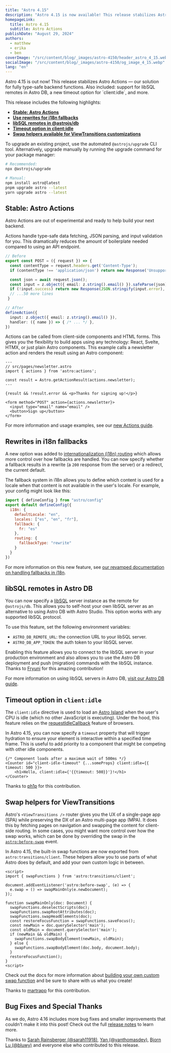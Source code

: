 ```yaml
---
title: "Astro 4.15"
description: "Astro 4.15 is now available! This release stabilizes Astro Actions — our solution for fully type-safe backend functions. Also included: support for libSQL remotes in Astro DB, a new timeout option for `client:idle`, and more."
homepageLink:
  title: Astro 4.15
  subtitle: Astro Actions
publishDate: "August 29, 2024"
authors:
  - matthew
  - erika
  - ben
coverImage: "/src/content/blog/_images/astro-4150/header_astro_4_15.webp"
socialImage: "/src/content/blog/_images/astro-4150/og_image_4_15.webp"
lang: "en"
---
```



<BlogSummary>
  Astro 4.15 is out now! This release stabilizes Astro Actions — our solution for fully type-safe backend functions. Also included: support for libSQL remotes in Astro DB, a new timeout option for `client:idle`, and more.
</BlogSummary>

This release includes the following highlights:

- [**Stable: Astro Actions**](#stable-astro-actions)
- [**Use rewrites for i18n fallbacks**](#rewrites-in-i18n-fallbacks)
- [**libSQL remotes in @astrojs/db**](#libsql-remotes-in-astro-db)
- [**Timeout option in client:idle**](#timeout-option-in-clientidle)
- [**Swap helpers available for ViewTransitions customizations**](#swap-helpers-for-viewtransitions)

To upgrade an existing project, use the automated `@astrojs/upgrade` CLI tool. Alternatively, upgrade manually by running the upgrade command for your package manager:

```sh
# Recommended:
npx @astrojs/upgrade

# Manual:
npm install astro@latest
pnpm upgrade astro --latest
yarn upgrade astro --latest
```

## Stable: Astro Actions

Astro Actions are out of experimental and ready to help build your next backend.

Actions handle type-safe data fetching, JSON parsing, and input validation for you. This dramatically reduces the amount of boilerplate needed compared to using an API endpoint.

```ts del={2-10}
// Before
export const POST = ({ request }) => {
  const contentType = request.headers.get('Content-Type');
  if (contentType !== 'application/json') return new Response('Unsupported body', { status: 415 });

  const json = await request.json();
  const input = z.object({ email: z.string().email() }).safeParse(json);
  if (!input.success) return new Response(JSON.stringify(input.error), { status: 400 });
  // ...50 more lines
 }

// After
defineAction({
  input: z.object({ email: z.string().email() }),
  handler: ({ name }) => { /* ... */ },
})
```

Actions can be called from client-side components and HTML forms. This gives you the flexibility to build apps using any technology: React, Svelte, HTMX, or just plain Astro components. This example calls a newsletter action and renders the result using an Astro component:

```astro
---
// src/pages/newsletter.astro
import { actions } from 'astro:actions';

const result = Astro.getActionResult(actions.newsletter);
---

{result && !result.error && <p>Thanks for signing up!</p>}

<form method="POST" action={actions.newsletter}>
  <input type="email" name="email" />
  <button>Sign up</button>
</form>
```

For more information and usage examples, see our [new Actions guide](https://docs.astro.build/en/guides/actions).

## Rewrites in i18n fallbacks

A new option was added to [internationalization (i18n) routing](https://docs.astro.build/en/guides/internationalization/) which allows more control over how fallbacks are handled. You can now specify whether a fallback results in a rewrite (a `200` response from the server) or a redirect, the current default.

The fallback system in i18n allows you to define which content is used for a locale when that content is not available in the user's locale. For example, your config might look like this:

```js
import { defineConfig } from "astro/config"
export default defineConfig({
  i18n: {
    defaultLocale: "en",
    locales: ["es", "en", "fr"],
    fallback: {
      fr: "es"
    },
    routing: {
      fallbackType: "rewrite"
    }
  }
})
```

For more information on this new feature, see [our revamped documentation on handling fallbacks in i18n](https://docs.astro.build/en/guides/internationalization/#fallback).

## libSQL remotes in Astro DB

You can now specify a [libSQL](https://turso.tech/libsql) server instance as the remote for `@astrojs/db`. This allows you to self-host your own libSQL server as an alternative to using Astro DB with Astro Studio. This option works with any supported libSQL protocol.

To use this feature, set the following environment variables:

- `ASTRO_DB_REMOTE_URL`: the connection URL to your libSQL server.
- `ASTRO_DB_APP_TOKEN`: the auth token to your libSQL server.

Enabling this feature allows you to connect to the libSQL server in your production environment and also allows you to use the Astro DB deployment and push (migration) commands with the libSQL instance. Thanks to [Fryuni](https://github.com/Fryuni) for this amazing contribution!

For more information on using libSQL servers in Astro DB, [visit our Astro DB guide](https://docs.astro.build/en/guides/astro-db/#libsql).

## Timeout option in `client:idle`

The `client:idle` directive is used to load an [Astro Island](https://docs.astro.build/en/concepts/islands/) when the user's CPU is idle (which no other JavaScript is executing). Under the hood, this feature relies on the [requestIdleCallback](https://developer.mozilla.org/en-US/docs/Web/API/Window/requestIdleCallback) feature of browsers.

In Astro 4.15, you can now specify a `timeout` property that will trigger hydration to ensure your element is interactive within a specified time frame. This is useful to add priority to a component that might be competing with other idle components.

```astro
{/* Component loads after a maximum wait of 500ms */}
<Counter id="client-idle-timeout" {...someProps} client:idle={{ timeout: 500 }}>
	<h1>Hello, client:idle={'{{timeout: 500}}'}!</h1>
</Counter>
```

Thanks to [ph1p](https://github.com/ph1p) for this contribution.

## Swap helpers for ViewTransitions

Astro's `<ViewTransitions />` router gives you the UX of a single-page app (SPA) while preserving the DX of an Astro multi-page app (MPA). It does this by fetching pages on navigation and swapping the content for client-side routing. In some cases, you might want more control over how the swap works, which can be done by overriding the swap in the [`astro:before-swap`](https://docs.astro.build/en/guides/view-transitions/#astrobefore-swap) event.

In Astro 4.15, the built-in swap functions are now exported from `astro:transitions/client`. These helpers allow you to use parts of what Astro does by default, and add your own custom logic in between.

```astro
<script>
import { swapFunctions } from 'astro:transitions/client';

document.addEventListener('astro:before-swap', (e) => {
  e.swap = () => swapMainOnly(e.newDocument);
});

function swapMainOnly(doc: Document) {
  swapFunctions.deselectScripts(doc);
  swapFunctions.swapRootAttributes(doc);
  swapFunctions.swapHeadElements(doc);
  const restoreFocusFunction = swapFunctions.saveFocus();
  const newMain = doc.querySelector('main');
  const oldMain = document.querySelector('main');
  if (newMain && oldMain) {
    swapFunctions.swapBodyElement(newMain, oldMain);
  } else {
    swapFunctions.swapBodyElement(doc.body, document.body);
  }
  restoreFocusFunction();
}
<script>
```

Check out the docs for more information about [building your own custom swap function](https://docs.astro.build/en/guides/view-transitions/#building-a-custom-swap-function) and be sure to share with us what you create!

Thanks to [martrapp](https://github.com/martrapp) for this contribution.

## Bug Fixes and Special Thanks

As we do, Astro 4.16 includes more bug fixes and smaller improvements that couldn't make it into this post! Check out the full [release notes](https://github.com/withastro/astro/blob/refs/heads/main/packages/astro/CHANGELOG.md#4150) to learn more.

Thanks to [Sarah Rainsberger (@sarah11918)](https://github.com/sarah11918), [Yan (@yanthomasdev)](https://github.com/yanthomasdev), [Bjorn Lu (@bluwy)](https://github.com/bluwy) and everyone else who contributed to this release.
